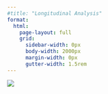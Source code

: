 ```yaml
---
#title: "Longitudinal Analysis"
format:
  html:
    page-layout: full
    grid:
      sidebar-width: 0px
      body-width: 2000px
      margin-width: 0px
      gutter-width: 1.5rem
---
```


![](./figures/Figlanding4.svg)











